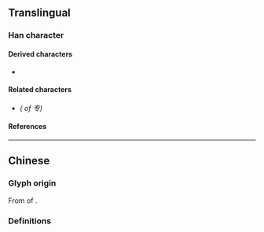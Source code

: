 {{character info/new}}
==Translingual==
{{stroke order}}
{{Han simplified forms|專|専|专}}

===Han character===
{{Han char|rn=1|rad=一|as=03|sn=4|four=|canj=QNI}}

====Derived characters====
* {{l|mul|[[传]], [[𫭞]], [[抟]], [[𬇘]], [[䌸]], [[䏝]], [[𣏢]], [[转]], [[砖]], [[𫁟]], [[𬦆]], [[𫚋]], [[𫑘]]}}

====Related characters====
* {{l|mul|[[專]]}} ''({{w|Traditional Chinese|Traditional form}} of 专)''

====References====
{{Han ref|kx=0077.061|hdz=10010.050|uh=4E13}}

----

==Chinese==

===Glyph origin===
From {{w|cursive script (East Asia)|cursive script}} of {{l|zh|專}}.

===Definitions===
{{zh-see|專}}